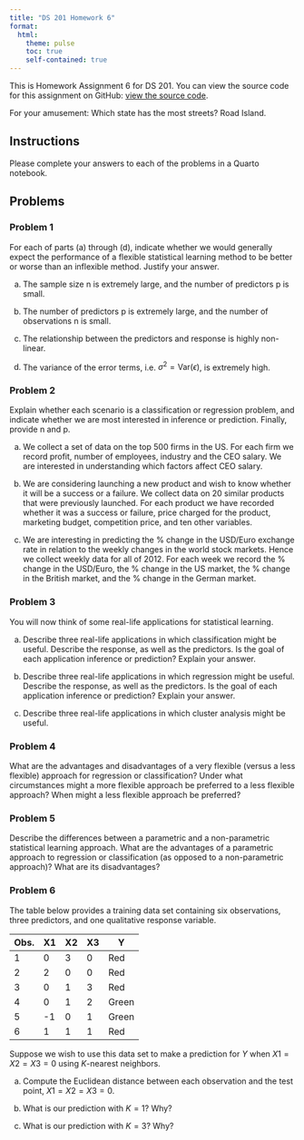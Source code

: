 ```yaml
---
title: "DS 201 Homework 6"
format: 
  html:
    theme: pulse 
    toc: true 
    self-contained: true
---
```


This is Homework Assignment 6 for DS 201. You can view the source code for this assignment on GitHub: [view the source code](https://github.com/jmgraham30/ds_201_assignments/blob/main/homework_06/index.qmd).

For your amusement: Which state has the most streets? Road Island.  


## Instructions

Please complete your answers to each of the problems in a Quarto notebook. 

## Problems

### Problem 1

For each of parts (a) through (d), indicate whether we would generally expect the performance of a flexible statistical learning method to be better or worse than an inflexible method. Justify your answer.

(a) The sample size n is extremely large, and the number of predictors p is small.

(b) The number of predictors p is extremely large, and the number of observations n is small.

(c) The relationship between the predictors and response is highly non-linear.


(d) The variance of the error terms, i.e. $σ^2 = \text{Var}(\epsilon)$, is extremely high.


### Problem 2

Explain whether each scenario is a classification or regression problem, and indicate whether we are most interested in inference or prediction. Finally, provide n and p.

(a) We collect a set of data on the top 500 firms in the US. For each firm we record profit, number of employees, industry and the CEO salary. We are interested in understanding which factors affect CEO salary.

(b) We are considering launching a new product and wish to know whether it will be a success or a failure. We collect data on 20 similar products that were previously launched. For each product we have recorded whether it was a success or failure, price charged for the product, marketing budget, competition price, and ten other variables.

(c) We are interesting in predicting the % change in the USD/Euro exchange rate in relation to the weekly changes in the world stock markets. Hence we collect weekly data for all of 2012. For each week we record the % change in the USD/Euro, the % change in the US market, the % change in the British market, and the % change in the German market.

### Problem 3

You will now think of some real-life applications for statistical learning.

(a) Describe three real-life applications in which classification might be useful. Describe the response, as well as the predictors. Is the goal of each application inference or prediction? Explain your answer.

(b) Describe three real-life applications in which regression might be useful. Describe the response, as well as the predictors. Is the goal of each application inference or prediction? Explain your answer.

(c) Describe three real-life applications in which cluster analysis might be useful.

### Problem 4

What are the advantages and disadvantages of a very flexible (versus a less flexible) approach for regression or classification? Under what circumstances might a more flexible approach be preferred to a less flexible approach? When might a less flexible approach be preferred?

### Problem 5

Describe the differences between a parametric and a non-parametric statistical learning approach. What are the advantages of a parametric approach to regression or classification (as opposed to a non-parametric approach)? What are its disadvantages?

### Problem 6

The table below provides a training data set containing six observations, three predictors, and one qualitative response variable.

| Obs. | X1 | X2 | X3 | Y |
|------|----|----|----|---|
| 1    | 0  | 3  | 0  | Red |
| 2    | 2  | 0  | 0  | Red |
| 3    | 0  | 1  | 3  | Red |
| 4    | 0  | 1  | 2  | Green |
| 5    | -1 | 0  | 1  | Green |
| 6    | 1  | 1  | 1  | Red |

Suppose we wish to use this data set to make a prediction for $Y$ when $X1 = X2 = X3 = 0$ using $K$-nearest neighbors.

(a) Compute the Euclidean distance between each observation and the test point, $X1 = X2 = X3 = 0$.

(b) What is our prediction with $K = 1$? Why?

(c) What is our prediction with $K = 3$? Why?




